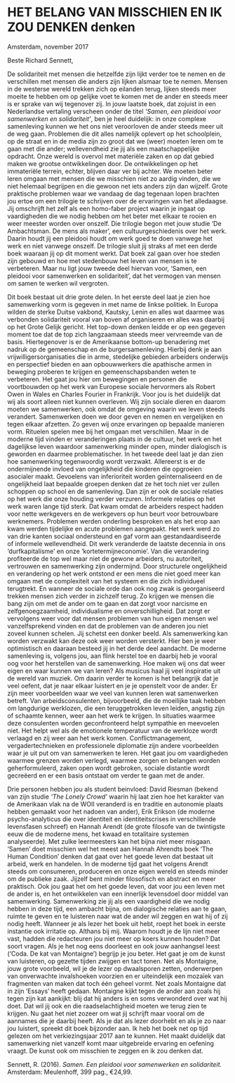 # HET BELANG VAN MISSCHIEN EN IK ZOU DENKEN denken


Amsterdam, november 2017


Beste Richard Sennett,

De solidariteit met mensen die hetzelfde zijn lijkt verder toe te nemen en de verschillen met mensen die anders zijn lijken alsmaar toe te nemen. Mensen in de westerse wereld trekken zich op eilanden terug, lijken steeds meer moeite te hebben om op gelijke voet te komen met de ander en steeds meer is er sprake van wij tegenover zij. In jouw laatste boek, dat zojuist in een Nederlandse vertaling verscheen onder de titel *‘Samen, een pleidooi voor samenwerken en solidariteit’*, ben je heel duidelijk: in onze complexe samenleving kunnen we het ons niet veroorloven de ander steeds meer uit de weg gaan. Problemen die dit alles namelijk oplevert op het schoolplein, op de straat en in de media zijn zo groot dat we (weer) moeten leren om te gaan met die ander; wellevendheid zie jij als een maatschappelijke opdracht. Onze wereld is overvol met materiële zaken en op dat gebied maken we grootse ontwikkelingen door. De ontwikkelingen op het immateriële terrein, echter, blijven daar ver bij achter. We moeten beter leren omgaan met mensen die we misschien niet zo aardig vinden, die we niet helemaal begrijpen en die gewoon net iets anders zijn dan wijzelf. 
Grote praktische problemen waar we vandaag de dag tegenaan lopen brachten jou ertoe om een trilogie te schrijven over de ervaringen van het alledaagse. Jij omschrijft het zelf als een homo-faber project waarin je ingaat op vaardigheden die we nodig hebben om het beter met elkaar te rooien en weer meester worden over onszelf. Die trilogie begon met jouw studie ‘De Ambachtsman. De mens als maker’, een cultuurgeschiedenis over het werk. Daarin houdt jij een pleidooi houdt om werk goed te doen vanwege het werk en niet vanwege onszelf. De trilogie sluit jij straks af met een derde boek waaraan jij op dit moment werkt. Dat boek zal gaan over hoe steden zijn gebouwd en hoe met stedenbouw het leven van mensen is te verbeteren. Maar nu ligt jouw tweede deel hiervan voor, ‘Samen, een pleidooi voor samenwerken en solidariteit’, dat het vermogen van mensen om samen te werken wil vergroten.


Dit boek bestaat uit drie grote delen. In het eerste deel laat je zien hoe samenwerking vorm is gegeven in met name de linkse politiek. In Europa wilden de sterke Duitse vakbond, Kautsky, Lenin en alles wat daarmee was verbonden solidariteit vooral van boven af organiseren en alles was daarbij op het Grote Gelijk gericht. Het top-down denken leidde er op een gegeven moment toe dat de top zich langzaamaan steeds meer vervreemde van de basis. Hiertegenover is er de Amerikaanse bottom-up benadering met nadruk op de gemeenschap en de burgersamenleving. Hierbij denk je aan vrijwilligersorganisaties die in arme, stedelijke gebieden arbeiders onderwijs en perspectief bieden en aan opbouwwerkers die apathische armen in beweging proberen te krijgen en gemeenschapsbanden weten te verbeteren. Het gaat jou hier om bewegingen en personen die voortbouwden op het werk van Europese sociale hervormers als Robert Owen in Wales en Charles Fourier in Frankrijk. Voor jou is het duidelijk dat wij als soort alleen niet kunnen overleven. Wij zijn sociale dieren en daarom moeten we samenwerken, ook omdat de omgeving waarin we leven steeds verandert. Samenwerken doen we door geven en nemen en vergelijken en tegen elkaar afzetten. Zo geven wij onze ervaringen op bepaalde manieren vorm. Rituelen spelen mee bij het omgaan met verschillen. 
Maar in de moderne tijd vinden er veranderingen plaats in de cultuur, het werk en het dagelijkse leven waardoor samenwerking minder open, minder dialogisch is geworden en daarmee problematischer. In het tweede deel laat je dan zien hoe samenwerking tegenwoordig wordt verzwakt. Allereerst is er de ondermijnende invloed van ongelijkheid die kinderen die opgroeien asocialer maakt. Gevoelens van inferioriteit worden geïnternaliseerd en de ongelijkheid laat bepaalde groepen denken dat ze het toch niet ver zullen schoppen op school en de samenleving. Dan zijn er ook de sociale relaties op het werk die onze houding verder verzuren. Informele relaties op het werk waren lange tijd sterk. Dat kwam omdat de arbeiders respect hadden voor nette werkgevers en de werkgevers op hun beurt voor betrouwbare werknemers. Problemen werden onderling besproken en als het erop aan kwam werden tijdelijke en acute problemen aangepakt. Het werk werd zo van drie kanten sociaal ondersteund en gaf vorm aan gestandaardiseerde of informele wellevendheid. Dit werk veranderde de laatste decennia in ons ‘durfkapitalisme’ en onze ‘kortetermijneconomie’. Van die verandering profiteerde de top wel maar niet de gewone arbeiders, nu autoriteit, vertrouwen en samenwerking zijn ondermijnd. Door structurele ongelijkheid en verandering op het werk ontstond er een mens die niet goed meer kan omgaan met de complexiteit van het systeem en die zich individueel terugtrekt. En wanneer de sociale orde dan ook nog zwak is georganiseerd trekken mensen zich verder in zichzelf terug. Zo krijgen we mensen die bang zijn om met de ander om te gaan en dat zorgt voor narcisme en zelfgenoegzaamheid, individualisme en onverschilligheid. Dat zorgt er vervolgens weer voor dat mensen problemen van hun eigen mensen wel vanzelfsprekend vinden en dat de problemen van de anderen jou niet zoveel kunnen schelen. Jij schetst een donker beeld.
Als samenwerking kan worden verzwakt kan deze ook weer worden versterkt. Hier ben je weer optimistisch en daaraan besteed jij in het derde deel aandacht. De moderne samenleving is, volgens jou, aan flink herstel toe en daarbij heb je vooral oog voor het herstellen van de samenwerking. Hoe maken wij ons dat weer eigen en waar kunnen we van leren? Als musicus haal jij veel inspiratie uit de wereld van muziek. Om daarin verder te komen is het belangrijk dat je veel oefent, dat je naar elkaar luistert en je je openstelt voor de ander. Er zijn meer voorbeelden waar we veel van kunnen leren wat samenwerken betreft. Van arbeidsconsulenten, bijvoorbeeld, die de moeilijke taak hebben om langdurige werklozen, die een teruggetrokken leven leiden, angstig zijn of schaamte kennen, weer aan het werk te krijgen. In situaties waarmee deze consulenten worden geconfronteerd helpt sympathie en meevoelen niet. Het helpt wel als de emotionele temperatuur van de werkloze wordt verlaagd en zij weer aan het werk komen. Conflictmanagement, vergadertechnieken en professionele diplomatie zijn andere voorbeelden waar je uit put om van samenwerken te leren. Het gaat jou om vaardigheden waarmee grenzen worden verlegd, waarmee zorgen en belangen worden geherformuleerd, zaken open wordt gebroken, sociale distantie wordt gecreëerd en er een basis ontstaat om verder te gaan met de ander. 


Drie personen hebben jou als student beinvloed: David Riesman (bekend van zijn studie *‘The Lonely Crowd’* waarin hij laat zien hoe het karakter van de Amerikaan vlak na de WOII veranderd is en traditie en autonomie plaats hebben gemaakt voor het nadoen van ander), Erik Erikson (de moderne psycho-analyticus die over identiteit en identiteitscrises in verschillende levensfasen schreef) en Hannah Arendt (de grote filosofe van de twintigste eeuw die de moderne mens, het kwaad en totalitaire systemen analyseerde). Met zulke leermeesters kan het bijna niet meer misgaan. ‘Samen’ doet misschien wel het meest aan Hannah Ahrendts boek ‘The Human Condition’ denken dat gaat over het goede leven dat bestaat uit arbeid, werk en handelen. In de moderne tijd gaat het volgens Arendt steeds om consumeren, produceren en onze eigen wereld en steeds minder om de publieke zaak. Jijzelf bent minder filosofisch en abstract en meer praktisch. Ook jou gaat het om het goede leven, dat voor jou een leven met de ander is, en het ontwikkelen van een innerlijk levensdoel door middel van samenwerking. Samenwerking zie jij als een vaardigheid die we nodig hebben in deze tijd, een ambacht bijna, om dialogische relaties aan te gaan, ruimte te geven en te luisteren naar wat de ander wil zeggen en wat hij of zij nodig heeft. Wanneer je als lezer het boek uit hebt, roept het boek in eerste instantie ook irritatie op. Althans bij mij. Waarom houdt je de lijn niet meer vast, hadden die redacteuren jou niet meer op koers kunnen houden? Dat soort vragen. Als je het nog eens doorleest en ook jouw aanhangsel leest (‘Coda. De kat van Montaigne’) begrijp je jou beter. Het gaat je om de kunst van luisteren, op gezette tijden zwijgen en tact tonen. Net als Montaigne, jouw grote voorbeeld, wil je de lezer op dwaalsporen zetten, onderwerpen van onverwachte invalshoeken voorzien en er uiteindelijk een mozaïek van fragmenten van maken dat toch één geheel vormt. Net zoals Montaigne dat in zijn ‘Essays’ heeft gedaan. Montaigne kijkt tegen de ander aan zoals hij tegen zijn kat aankijkt: blij dat hij anders is en soms verwonderd over wat hij doet. Dat wil jij ook en die raadselachtigheid moeten we terug zien te krijgen. Nu gaat het niet zozeer om wat jij schrijft maar vooral om de aannames die je daarbij heeft. Als je dat als lezer doorhebt en als je zo naar jou luistert, spreekt dit boek bijzonder aan. Ik heb het boek net op tijd gelezen om het verkiezingsjaar 2017 aan te kunnen. Het maakt duidelijk dat samenwerking niet vanzelf komt maar uitgebreide ervaring en oefening vraagt. De kunst ook om misschien te zeggen en ik zou denken dat.     

Sennett, R. (2016). *Samen. Een pleidooi voor samenwerken en solidariteit.* Amsterdam: Meulenhoff, 399 pag., €24,99.

